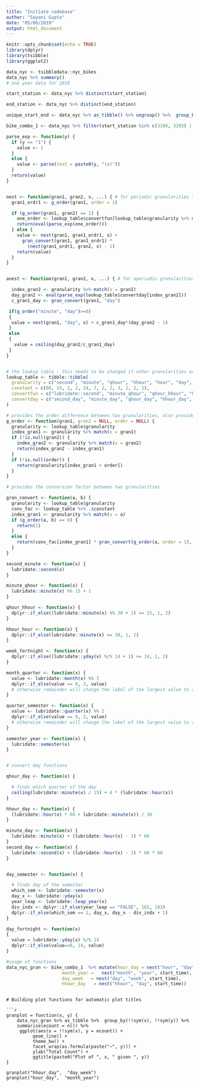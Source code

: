 ```yaml
---
title: "Initiate codebase"
author: "Sayani Gupta"
date: "05/06/2019"
output: html_document
---
```


```r
knitr::opts_chunk$set(echo = TRUE)
library(dplyr)
library(tsibble)
library(ggplot2)
```

```r
data_nyc <- tsibbledata::nyc_bikes 
data_nyc %>% summary()
# one year data for 2018 

start_station <- data_nyc %>% distinct(start_station)

end_station <- data_nyc %>% distinct(end_station)

unique_start_end <- data_nyc %>% as_tibble() %>% ungroup() %>%  group_by(start_station, end_station) %>% tally() %>% arrange(-n) %>% head()

bike_combo_1 <- data_nyc %>% filter(start_station %in% c(3186, 3203) | end_station %in% c(3186, 3203))
```

```r

parse_exp <- function(y) {
  if (y == "1") {
    value <- 1
  }
  else {
    value <- parse(text = paste0(y, "(x)"))
  }
  return(value)
}


nest <- function(gran1, gran2, x, ...) { # for periodic granularities that are either strictly less than month or strictly more than month
  gran1_ordr1 <- g_order(gran1, order = 1)

  if (g_order(gran1, gran2) == 1) {
    one_order <- lookup_table$convertfun[lookup_table$granularity %>% match(x = gran1)]
    return(eval(parse_exp(one_order)))
  } else {
    value <- nest(gran1, gran1_ordr1, x) +
      gran_convert(gran1, gran1_ordr1) *
        (nest(gran1_ordr1, gran2, x) - 1)
    return(value)
  }
}


anest <- function(gran1, gran2, x, ...) { # for aperiodic granularities - gran1 less than month and gran2 more than or equal to month

  index_gran2 <- granularity %>% match(x = gran2)
  day_gran2 <- eval(parse_exp(lookup_table$convertday[index_gran2]))
  c_gran1_day <- gran_convert(gran1, "day")

 if(g_order("minute", "day")>=0)
 {
  value = nest(gran1, "day", x) + c_gran1_day*(day_gran2 - 1)
 }
 else
 {
   value = ceiling(day_gran2/c_gran1_day)
 }
}


# the lookup table - this needs to be changed if other granularities are included
lookup_table <- tibble::tibble(
  granularity = c("second", "minute", "qhour", "hhour", "hour", "day", "week", "fortnight", "month", "quarter", "semester", "year"),
  constant = c(60, 15, 2, 2, 24, 7, 2, 2, 3, 2, 2, 1),
  convertfun = c("lubridate::second", "minute_qhour", "qhour_hhour", "hhour_hour", "lubridate::hour", "lubridate::wday", "week_fortnight", "fortnight_month", "month_quarter", "quarter_semester", "semester_year", 1),
  convertday = c("second_day", "minute_day", "qhour_day", "hhour_day", "lubridate::hour",1, "lubridate::wday", "day_fortnight", "lubridate::mday", "lubridate::qday", "day_semester", "lubridate::yday"),
)

# provides the order difference between two granularities, also provide the upper granularity given the order
g_order <- function(gran1, gran2 = NULL, order = NULL) {
  granularity <- lookup_table$granularity
  index_gran1 <- granularity %>% match(x = gran1)
  if (!is.null(gran2)) {
    index_gran2 <- granularity %>% match(x = gran2)
    return(index_gran2 - index_gran1)
  }
  if (!is.null(order)) {
    return(granularity[index_gran1 + order])
  }
}

# provides the conversion factor between two granularities

gran_convert <- function(a, b) {
  granularity <- lookup_table$granularity
  conv_fac <- lookup_table %>% .$constant
  index_gran1 <- granularity %>% match(x = a)
  if (g_order(a, b) == 0) {
    return(1)
  }
  else {
    return(conv_fac[index_gran1] * gran_convert(g_order(a, order = 1), b))
  }
}

second_minute <- function(x) {
  lubridate::second(x)
}

minute_qhour <- function(x) {
  lubridate::minute(x) %% 15 + 1
}

qhour_hhour <- function(x) {
  dplyr::if_else((lubridate::minute(x) %% 30 + 1) <= 15, 1, 2)
}

hhour_hour <- function(x) {
  dplyr::if_else(lubridate::minute(x) <= 30, 1, 2)
}

week_fortnight <- function(x) {
  dplyr::if_else((lubridate::yday(x) %/% 14 + 1) <= 14, 1, 2)
}

month_quarter <- function(x) {
  value <- lubridate::month(x) %% 3
  dplyr::if_else(value == 0, 3, value)
  # otherwise remainder will change the label of the largest value to zero
}

quarter_semester <- function(x) {
  value <- lubridate::quarter(x) %% 2
  dplyr::if_else(value == 0, 2, value)
  # otherwise remainder will change the label of the largest value to zero
}

semester_year <- function(x) {
  lubridate::semester(x)
}


# convert day functions

qhour_day <- function(x) {

  # finds which quarter of the day
  ceiling(lubridate::minute(x) / 15) + 4 * (lubridate::hour(x))
}

hhour_day <- function(x) {
  (lubridate::hour(x) * 60 + lubridate::minute(x)) / 30
}

minute_day <- function(x) {
  lubridate::minute(x) + (lubridate::hour(x) - 1) * 60
}
second_day <- function(x) {
  lubridate::second(x) + (lubridate::hour(x) - 1) * 60 * 60
}


day_semester <- function(x) {

  # finds day of the semester
  which_sem <- lubridate::semester(x)
  day_x <- lubridate::yday(x)
  year_leap <- lubridate::leap_year(x)
  div_indx <- dplyr::if_else(year_leap == "FALSE", 182, 183)
  dplyr::if_else(which_sem == 1, day_x, day_x - div_indx + 1)
}

day_fortnight <- function(x)
{
  value = lubridate::yday(x) %/% 14
  dplyr::if_else(value==0, 14, value)
}

```
```r
#usage of functions
data_nyc_gran <- bike_combo_1  %>% mutate(hour_day = nest("hour", "day", start_time),
                     month_year =   nest("month", "year", start_time),
                     day_week   = nest("day", "week", start_time),
                     hhour_day   = nest("hhour", "day", start_time))

```

<!-- # ```{r} -->
<!-- # data_nyc_gran %>% -->
<!-- #   as_tibble %>%  -->
<!-- #   group_by(hour_day, month_year) %>%  -->
<!-- #   summarise(daily_tot = n()) %>%  -->
<!-- #   ggplot(aes(x=hour_day, y=daily_tot)) +  -->
<!-- #   geom_line() +  -->
<!-- #   facet_wrap(~month_year) -->
<!-- #  -->
<!-- # # -->
<!-- # data_nyc_gran %>% -->
<!-- #   as_tibble %>%  -->
<!-- #   group_by(hhour_day, day_week) %>%  -->
<!-- #   summarise(daily_tot = n()) %>%  -->
<!-- #   ggplot(aes(x=hhour_day, y=daily_tot)) +  -->
<!-- #   geom_line() +  -->
<!-- #   facet_wrap(~day_week) -->

```

# Building plot functions for automatic plot titles

```r
granplot = function(x, y) {
    data_nyc_gran %>% as_tibble %>%  group_by(!!sym(x), !!sym(y)) %>% 
    summarise(ecount = n()) %>% 
     ggplot(aes(x = !!sym(x), y = ecount)) +
          geom_line() +
          theme_bw() + 
          facet_wrap(as.formula(paste("~", y))) + 
          ylab("Total Count") + 
          ggtitle(paste0("Plot of ", x, " given ", y))
}

granplot("hhour_day",  "day_week")
granplot("hour_day",  "month_year")
```


